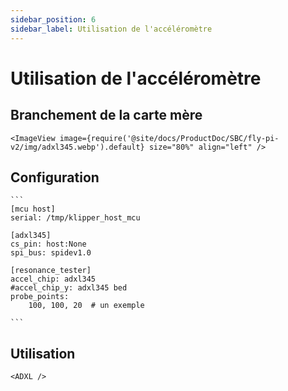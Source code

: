 ```yaml
---
sidebar_position: 6
sidebar_label: Utilisation de l'accéléromètre
---
```




# Utilisation de l'accéléromètre

## Branchement de la carte mère

    <ImageView image={require('@site/docs/ProductDoc/SBC/fly-pi-v2/img/adxl345.webp').default} size="80%" align="left" />


## Configuration

    ```
    [mcu host]
    serial: /tmp/klipper_host_mcu

    [adxl345]
    cs_pin: host:None
    spi_bus: spidev1.0

    [resonance_tester]
    accel_chip: adxl345
    #accel_chip_y: adxl345 bed
    probe_points:
        100, 100, 20  # un exemple

    ```

## Utilisation

    <ADXL />
